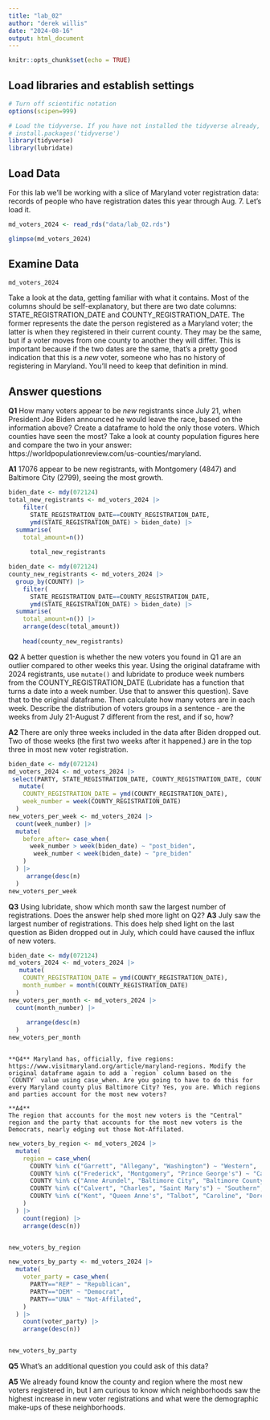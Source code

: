 ```yaml
---
title: "lab_02"
author: "derek willis"
date: "2024-08-16"
output: html_document
---
```


```r
knitr::opts_chunk$set(echo = TRUE)
```

## Load libraries and establish settings

```r
# Turn off scientific notation
options(scipen=999)

# Load the tidyverse. If you have not installed the tidyverse already, remove the # from the next line and run it first.  
# install.packages('tidyverse')
library(tidyverse)
library(lubridate)
```

## Load Data

For this lab we'll be working with a slice of Maryland voter registration data: records of people who have registration dates this year through Aug. 7. Let's load it.

```r
md_voters_2024 <- read_rds("data/lab_02.rds")
```
```r
glimpse(md_voters_2024)
```

## Examine Data
```r
md_voters_2024 
```

Take a look at the data, getting familiar with what it contains. Most of the columns should be self-explanatory, but there are two date columns: STATE_REGISTRATION_DATE and COUNTY_REGISTRATION_DATE. The former represents the date the person registered as a Maryland voter; the latter is when they registered in their current county. They may be the same, but if a voter moves from one county to another they will differ. This is important because if the two dates are the same, that's a pretty good indication that this is a *new* voter, someone who has no history of registering in Maryland. You'll need to keep that definition in mind.

## Answer questions

**Q1** How many voters appear to be *new* registrants since July 21, when President Joe Biden announced he would leave the race, based on the information above? Create a dataframe to hold the only those voters. Which counties have seen the most? Take a look at county population figures here and compare the two in your answer: https://worldpopulationreview.com/us-counties/maryland.

**A1**
17076	appear to be new registrants, with  Montgomery (4847) and Baltimore City (2799), seeing the most growth. 	

```r
biden_date <- mdy(072124)
total_new_registrants <- md_voters_2024 |>
    filter(
      STATE_REGISTRATION_DATE==COUNTY_REGISTRATION_DATE,
      ymd(STATE_REGISTRATION_DATE) > biden_date) |> 
  summarise(
    total_amount=n())
       
      total_new_registrants
```
```r
biden_date <- mdy(072124)
county_new_registrants <- md_voters_2024 |>
  group_by(COUNTY) |>
    filter(
      STATE_REGISTRATION_DATE==COUNTY_REGISTRATION_DATE,
      ymd(STATE_REGISTRATION_DATE) > biden_date) |> 
  summarise(
    total_amount=n()) |>
    arrange(desc(total_amount))
       
    head(county_new_registrants) 
```

**Q2** A better question is whether the new voters you found in Q1 are an outlier compared to other weeks this year. Using the original dataframe with 2024 registrants, use `mutate()` and lubridate to produce week numbers from the COUNTY_REGISTRATION_DATE (Lubridate has a function that turns a date into a week number. Use that to answer this question). Save that to the original dataframe. Then calculate how many voters are in each week. Describe the distribution of voters groups in a sentence - are the weeks from July 21-August 7 different from the rest, and if so, how?

**A2**
There are only three weeks included in the data after Biden dropped out. Two of those weeks (the first two weeks after it happened.) are in the top three in most new voter registration. 
```r
biden_date <- mdy(072124)
md_voters_2024 <- md_voters_2024 |> 
 select(PARTY, STATE_REGISTRATION_DATE, COUNTY_REGISTRATION_DATE, COUNTY) |> 
   mutate(
    COUNTY_REGISTRATION_DATE = ymd(COUNTY_REGISTRATION_DATE),
    week_number = week(COUNTY_REGISTRATION_DATE)
  )
new_voters_per_week <- md_voters_2024 |>
  count(week_number) |> 
  mutate(
    before_after= case_when(
      week_number > week(biden_date) ~ "post_biden",
       week_number < week(biden_date) ~ "pre_biden"
    ) 
  ) |> 
     arrange(desc(n)
  )
new_voters_per_week
```

**Q3** Using lubridate, show which month saw the largest number of registrations. Does the answer help shed more light on Q2?
**A3** 
July saw the largest number of registrations. This does help shed light on the last question as Biden dropped out in July, which could have caused the influx of new voters.

```r
biden_date <- mdy(072124)
md_voters_2024 <- md_voters_2024 |> 
   mutate(
    COUNTY_REGISTRATION_DATE = ymd(COUNTY_REGISTRATION_DATE),
    month_number = month(COUNTY_REGISTRATION_DATE)
  )
new_voters_per_month <- md_voters_2024 |>
  count(month_number) |> 
  
     arrange(desc(n)
  )
new_voters_per_month
```

```

**Q4** Maryland has, officially, five regions: https://www.visitmaryland.org/article/maryland-regions. Modify the original dataframe again to add a `region` column based on the `COUNTY` value using case_when. Are you going to have to do this for every Maryland county plus Baltimore City? Yes, you are. Which regions and parties account for the most new voters?

**A4** 
The region that accounts for the most new voters is the "Central" region and the party that accounts for the most new voters is the Democrats, nearly edging out those Not-Affilated.
```


```r
new_voters_by_region <- md_voters_2024 |> 
  mutate( 
    region = case_when( 
      COUNTY %in% c("Garrett", "Allegany", "Washington") ~ "Western",
      COUNTY %in% c("Frederick", "Montgomery", "Prince George's") ~ "Capital",
      COUNTY %in% c("Anne Arundel", "Baltimore City", "Baltimore County", "Carroll", "Harford", "Howard") ~ "Central",
      COUNTY %in% c("Calvert", "Charles", "Saint Mary's") ~ "Southern",
      COUNTY %in% c("Kent", "Queen Anne's", "Talbot", "Caroline", "Dorchester", "Wicomico", "Somerset", "Worcester", "Cecil") ~ "Eastern Shore",
    )
  ) |> 
    count(region) |>
    arrange(desc(n))


new_voters_by_region

```
```r
new_voters_by_party <- md_voters_2024 |> 
  mutate( 
    voter_party = case_when( 
      PARTY=="REP" ~ "Republican",
      PARTY=="DEM" ~ "Democrat",
      PARTY=="UNA" ~ "Not-Affilated",
    )
  ) |> 
    count(voter_party) |>
    arrange(desc(n))


new_voters_by_party

```

**Q5** What's an additional question you could ask of this data?

**A5** 
We already found know the county and region where the most new voters registered in, but I am curious to know which neighborhoods saw the highest increase in new voter registrations and what were the demographic make-ups of these neighborhoods. 
